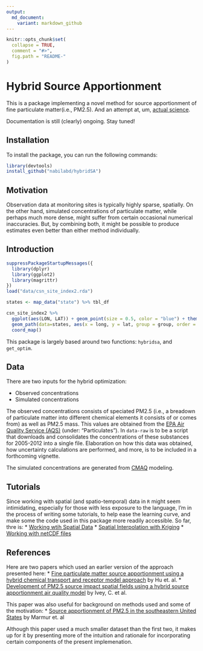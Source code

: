 ```yaml
---
output:
  md_document:
    variant: markdown_github
---
```


<!-- README.md is generated from README.Rmd. Please edit that file -->

```r
knitr::opts_chunk$set(
  collapse = TRUE,
  comment = "#>",
  fig.path = "README-"
)
```


# Hybrid Source Apportionment

This is a package implementing a novel method for source apportionment of fine particulate matter(i.e., PM2.5). And an attempt at, um, [actual science](http://simplystatistics.org/2013/01/23/statisticians-and-computer-scientists-if-there-is-no-code-there-is-no-paper/).

Documentation is still (clearly) ongoing. Stay tuned!

## Installation

To install the package, you can run the following commands:

```r
library(devtools)
install_github("nabilabd/hybridSA")
```


## Motivation

Observation data at monitoring sites is typically highly sparse, spatially. On the other hand, simulated concentrations of particulate matter, while perhaps much more dense, might suffer from certain occasional numerical inaccuracies. But, by combining both, it might be possible to produce estimates even better than either method individually. 


## Introduction

```r

suppressPackageStartupMessages({
  library(dplyr)
  library(ggplot2)
  library(magrittr)
})
load("data/csn_site_index2.rda")
```

```r
states <- map_data("state") %>% tbl_df

csn_site_index2 %>% 
  ggplot(aes(LON, LAT)) + geom_point(size = 0.5, color = "blue") + theme_bw() + 
  geom_path(data=states, aes(x = long, y = lat, group = group, order = order)) + 
  coord_map()

```


This package is largely based around two functions: `hybridsa`, and `get_optim`.


## Data

There are two inputs for the hybrid optimization: 

* Observed concentrations
* Simulated concentrations

The observed concentrations consists of speciated PM2.5 (i.e., a breadown of particulate matter into different chemical elements it consists of or comes from) as well as PM2.5 mass. This values are obtained from the [EPA Air Quality Service (AQS)](http://aqsdr1.epa.gov/aqsweb/aqstmp/airdata/download_files.html#Daily) (under: "Particulates"). In `data-raw` is to be a script that downloads and consolidates the concentrations of these substances for 2005-2012 into a single file. Elaboration on how this data was obtained, how uncertainty calculations are performed, and more, is to be included in a forthcoming vignette.

The simulated concentrations are generated from [CMAQ](https://www.cmascenter.org/cmaq/) modeling. 

## Tutorials 

Since working with spatial (and spatio-temporal) data in `R` might seem intimidating, especially for those with less exposure to the language, I'm in the process of writing some tutorials, to help ease the learning curve, and make some the code used in this package more readily accessible. So far, thre is: 
* [Working wtih Spatial Data](http://rpubs.com/nabilabd/134781)
* [Spatial Interpolation with Kriging](http://rpubs.com/nabilabd/118172) 
* [Working with netCDF files](http://rpubs.com/nabilabd/119121)


## References

Here are two papers which used an earlier version of the approach presented here: 
* [Fine particulate matter source apportionment using a hybrid chemical transport and receptor model approach](http://atmos-chem-phys.net/14/5415/2014/) by Hu et. al.
* [Development of PM2.5 source impact spatial fields using a hybrid source apportionment air quality model](http://www.geosci-model-dev.net/8/2153/2015/gmd-8-2153-2015.html) by Ivey, C. et al.

This paper was also useful for background on methods used and some of the motivation:
* [Source apportionment of PM2.5 in the southeastern United States](http://www.sciencedirect.com/science/article/pii/S1352231005011945) by Marmur et. al

Although this paper used a much smaller dataset than the first two, it makes up for it by presenting more of the intuition and rationale for incorporating certain components of the present implemenation.
